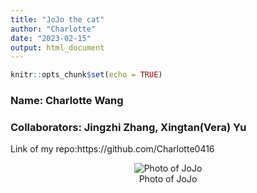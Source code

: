 ```yaml
---
title: "JoJo the cat"
author: "Charlotte"
date: "2023-02-15"
output: html_document
---
```


```r
knitr::opts_chunk$set(echo = TRUE)
```



### Name: Charlotte Wang

### Collaborators: Jingzhi Zhang, Xingtan(Vera) Yu

Link of my repo:https://github.com/Charlotte0416

<center>![Photo of JoJo](./DSC00042 copy.JPG)

